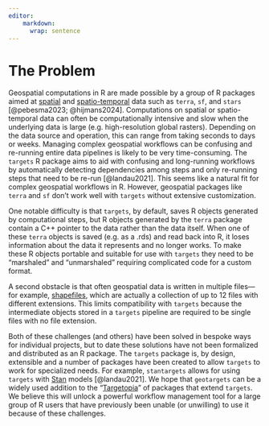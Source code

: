 ```yaml
---
editor:
    markdown: 
      wrap: sentence
---
```


# The Problem

<!-- 
Outlining the issue / weak point / problem to be solved by this proposal. This should be a compelling section that sets the reader up for the next section - the proposed solution!

It is important to cover:

 - [ ] What the problem is
 - [ ] Who it affects
 - [ ] Have there been previous attempts to resolve the problem
 - [ ] Why it should be tackled
-->

Geospatial computations in R are made possible by a group of R packages aimed at [spatial](https://cran.r-project.org/web/views/Spatial.html) and [spatio-temporal](https://cran.r-project.org/web/views/SpatioTemporal.html) data such as `terra`, `sf`, and `stars` [@pebesma2023; @hijmans2024].
Computations on spatial or spatio-temporal data can often be computationally intensive and slow when the underlying data is large (e.g. high-resolution global rasters).
Depending on the data source and operation, this can range from taking seconds to days or weeks.
Managing complex geospatial workflows can be confusing and re-running entire data pipelines is likely to be very time-consuming.
The `targets` R package aims to aid with confusing and long-running workflows by automatically detecting dependencies among steps and only re-running steps that need to be re-run [@landau2021].
This seems like a natural fit for complex geospatial workflows in R.
However, geospatial packages like `terra` and `sf` don't work well with `targets` without extensive customization.

One notable difficulty is that `targets`, by default, saves R objects generated by computational steps, but R objects generated by the `terra` package contain a C++ pointer to the data rather than the data itself.
When one of these `terra` objects is saved (e.g. as a .rds) and read back into R, it loses information about the data it represents and no longer works.
To make these R objects portable and suitable for use with `targets` they need to be "marshaled" and "unmarshaled" requiring complicated code for a custom format.

A second obstacle is that often geospatial data is written in multiple files—for example, [shapefiles](#0), which are actually a collection of up to 12 files with different extensions.
This limits compatibility with `targets` because the intermediate objects stored in a `targets` pipeline are required to be single files with no file extension.

Both of these challenges (and others) have been solved in bespoke ways for individual projects, but to date these solutions have not been formalized and distributed as an R package.
The `targets` package is, by design, extensible and a number of packages have been created to allow `targets` to work for specialized needs.
For example, `stantargets` allows for using `targets` with [Stan](https://mc-stan.org/) models [@landau2021].
We hope that `geotargets` can be a widely used addition to the "[Targetopia](https://wlandau.github.io/targetopia/)" of packages that extend `targets`.
We believe this will unlock a powerful workflow management tool for a large group of R users that have previously been unable (or unwilling) to use it because of these challenges.
